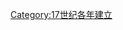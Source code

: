 {{estcat|160|7|1599|1610}}
{{Commons cat|1607 establishments}}
[[Category:17世纪各年建立|Category:17世纪各年建立]]